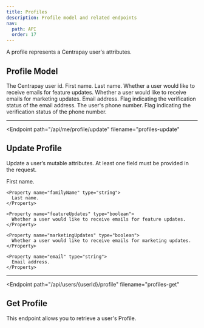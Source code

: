 ```yaml
---
title: Profiles
description: Profile model and related endpoints
nav:
  path: API
  order: 17
---
```


A profile represents a Centrapay user's attributes.


## Profile Model

<Properties>
  <Property name="userId" type="string">
    The Centrapay user id.
  </Property>

  <Property name="givenName" type="string">
    First name.
  </Property>

  <Property name="familyName" type="string">
    Last name.
  </Property>

  <Property name="featureUpdates" type="boolean">
    Whether a user would like to receive emails for feature updates.
  </Property>

  <Property name="marketingUpdates" type="boolean">
    Whether a user would like to receive emails for marketing updates.
  </Property>

  <Property name="email" type="string">
    Email address.
  </Property>

  <Property name="emailVerified" type="boolean">
    Flag indicating the verification status of the email address.
  </Property>

  <Property name="phoneNumber" type="string">
    The user's phone number.
  </Property>

  <Property name="phoneVerified" type="boolean">
    Flag indicating the verification status of the phone number.
  </Property>
</Properties>

---

<Endpoint
  path="/api/me/profile/update"
  filename="profiles-update"
>
  ## Update Profile <Badge type="experimental"/>

  Update a user’s mutable attributes. At least one field must be provided in the request.

  <Properties>
    <Property name="givenName" type="string">
      First name.
    </Property>

    <Property name="familyName" type="string">
      Last name.
    </Property>

    <Property name="featureUpdates" type="boolean">
      Whether a user would like to receive emails for feature updates.
    </Property>

    <Property name="marketingUpdates" type="boolean">
      Whether a user would like to receive emails for marketing updates.
    </Property>

    <Property name="email" type="string">
      Email address.
    </Property>
  </Properties>
</Endpoint>

---

<Endpoint
  path="/api/users/{userId}/profile"
  filename="profiles-get"
>
  ## Get Profile <Badge type="experimental"/>

  This endpoint allows you to retrieve a user's Profile.
</Endpoint>
